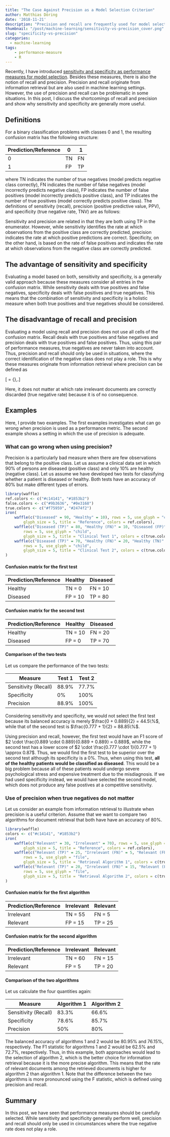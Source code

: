 ```yaml
---
title: "The Case Against Precision as a Model Selection Criterion"
author: Matthias Döring
date: '2018-11-21'
description: "Precision and recall are frequently used for model selection. However, compared to sensitivity and recall, these performance metrics are not generally valid and should only be used in certain settings."
thumbnail: "/post/machine-learning/sensitivity-vs-precision_cover.png"
slug: "specificity-vs-precision"
categories:
  - machine-learning
tags:
    - performance-measure
    - R
---
```

Recently, I have introduced [sensitivity and specificity as performance measures for model selection](/post/machine-learning/performance-measures-model-selection/). Besides these measures, there is also the notion of recall and precision. Precision and recall originate from information retrieval but are also used in machine learning settings. However, the use of precision and recall can be problematic in some situations. In this post, I discuss the shortcomings of recall and precision and show why sensitivity and specificity are generally more useful.

## Definitions

For a binary classification problems with classes 0 and 1, the resulting confusion matrix has the following structure:

| Prediction/Reference | 0  | 1  |
|----------------------|----|----|
| 0                    | TN | FN |
| 1                    | FP | TP |

where TN indicates the number of true negatives (model predicts negative class correctly), FN indicates the number of false negatives (model incorrectly predicts negative class), FP indicates the number of false positives (model incorrectly predicts positive class), and TP indicates the number of true positives (model correctly predicts positive class). The definitions of sensitivity (recall), precision (positive predictive value, PPV), and specificity (true negative rate, TNV) are as follows:

\begin{align*}
\text{sensitivity} &= \text{recall} = TPR = \frac{TP}{TP + FN} \\
\text{precision} &= PPV = \frac{TP}{TP + FP} \\
\text{specificity} &= TNR = 1 - FPR = 1 - \frac{FP}{FP + TN} \\
\end{align*}

Sensitivity and precision are related in that they are both using TP in the enumerator. However, while sensitivity identifies the rate at which observations from the positive class are correctly predicted, precision indicates the rate at which positive predictions are correct. Specificity, on the other hand, is based on the rate of false positives and indicates the rate at which observations from the negative class are correctly predicted.

## The advantage of sensitivity and specificity

Evaluating a model based on both, sensitivity and specificity, is a generally valid approach because these measures consider all entries in the confusion matrix. While sensitivity deals with true positives and false negatives, specificity deals with false positives and true negatives. This means that the combination of sensitivity and specificity is a holistic measure when both true positives and true negatives should be considered.

## The disadvantage of recall and precision

Evaluating a model using recall and precision does not use all cells of the confusion matrix. Recall deals with true positives and false negatives and precision deals with true positives and false positives. Thus, using this pair of performance measures, true negatives are never taken into account. Thus, precision and recall should only be used in situations, where the correct identification of the negative class does not play a role. This is why these measures originate from information retrieval where precision can be defined as

\[\text{precision} = {\frac {|\{{\text{relevant documents}}\}\cap \{{\text{retrieved documents}}\}|}{|\{{\text{retrieved documents}}\}|}}\,.\]

Here, it does not matter at which rate irrelevant documents are correctly discarded (true negative rate) because it is of no consequence.

## Examples

Here, I provide two examples. The first examples investigates what can go wrong when precision is used as a performance metric. The second example shows a setting in which the use of precision is adequate.

### What can go wrong when using precision?

Precision is a particularly bad measure when there are few observations that belong to the positive class. Let us assume a clinical data set in which $90\%$ of persons are diseased (positive class) and only $10\%$ are healthy (negative class). Let us assume we have developed two tests for classifying whether a patient is diseased or healthy. Both tests have an accuracy of 80% but make different types of errors.

```r
library(waffle)
ref.colors <- c("#c14141", "#1853b2")
false.colors <- c("#9b3636", "#0e3168")
true.colors <- c("#f75959", "#2474f2")
iron(
    waffle(c("Diseased" = 90, "Healthy" = 10), rows = 5, use_glyph = "child", 
        glyph_size = 5, title = "Reference", colors = ref.colors),
    waffle(c("Diseased (TP)" = 80, "Healthy (FN)" = 10, "Diseased (FP)" = 10), 
        rows = 5, use_glyph = "child", 
        glyph_size = 5, title = "Clinical Test 1", colors = c(true.colors[1], false.colors[2], false.colors[1])),
    waffle(c("Diseased (TP)" = 70, "Healthy (FN)" = 20, "Healthy (TN)" = 10), 
        rows = 5, use_glyph = "child", 
        glyph_size = 5, title = "Clinical Test 2", colors = c(true.colors[1], false.colors[2], true.colors[2]))
)
```

#### Confusion matrix for the first test

| Prediction/Reference | Healthy  | Diseased  |
|----------------------|----|----|
| Healthy                    | TN = 0| FN = 10|
| Diseased                    | FP = 10 | TP  = 80|

#### Confusion matrix for the second test

| Prediction/Reference | Healthy  | Diseased  |
|----------------------|----|----|
| Healthy                    | TN = 10| FN = 20 |
| Diseased                    | FP = 0 | TP  = 70|

#### Comparison of the two tests

Let us compare the performance of the two tests:

| Measure | Test 1  | Test 2  |
|----------------------|----|----|
| Sensitivity (Recall)  | 88.9% | 77.7% |
| Specificity  | 0% | 100%  |
| Precision     | 88.9% |  100% | 

Considering sensitivity and specificity, we would not select the first test because its balanced accuracy is merely $\frac{0 + 0.889}{2} = 44.5\%$, while that of the second test is $\frac{0.777 + 1}{2} = 88.85\%$. 

Using precision and recall, however, the first test would have an F1 score of $2 \cdot \frac{0.889 \cdot 0.889}{0.889 + 0.889} = 0.889$, while the second test has a lower score of $2 \cdot \frac{0.777 \cdot 1}{0.777 + 1} \approx 0.87$. Thus, we would find the first test to be superior over the second test although its specificity is a 0%. Thus, when using this test, **all of the healthy patients would be classified as diseased**. This would be a big problem because all of these patients would undergo severe psychological stress and expensive treatment due to the misdiagnosis. If we had used specificity instead, we would have selected the second model, which does not produce any false postives at a competitive sensitivity.

### Use of precision when true negatives do not matter

Let us consider an example from information retrieval to illustrate when precision is a useful criterion. Assume that we want to compare two algorithms for document retrieval that both have have an accuracy of 80%.

```r
library(waffle)
colors <- c("#c14141", "#1853b2")
iron(
    waffle(c("Relevant" = 30, "Irrelevant" = 70), rows = 5, use_glyph = "file", 
        glyph_size = 5, title = "Reference", colors = ref.colors),
    waffle(c("Relevant (TP)" = 25, "Irrelevant (FN)" = 5, "Relevant (FP)" = 15, "Irrelevant (TN)" = 55), 
        rows = 5, use_glyph = "file", 
        glyph_size = 5, title = "Retrieval Algorithm 1", colors = c(true.colors[1], false.colors[2], false.colors[1], true.colors[2])),
    waffle(c("Relevant (TP)" = 20, "Irrelevant (FN)" = 15, "Relevant (FP)" = 5, "Irrelevant (TN)" = 60), 
        rows = 5, use_glyph = "file", 
        glyph_size = 5, title = "Retrieval Algorithm 2", colors = c(true.colors[1], false.colors[2], false.colors[1], true.colors[2]))
)
```

#### Confusion matrix for the first algorithm

| Prediction/Reference | Irrelevant  | Relevant  |
|----------------------|----|----|
| Irrelevant                    | TN = 55 | FN = 5 |
| Relevant                    | FP = 15 | TP  = 25|

#### Confusion matrix for the second algorithm

| Prediction/Reference | Irrelevant  | Relevant  |
|----------------------|----|----|
| Irrelevant                    | TN = 60| FN = 15 |
| Relevant                    | FP = 5 | TP  = 20|

#### Comparison of the two algorithms

Let us calculate the four quantities again:

| Measure | Algorithm 1  | Algorithm 2  |
|----------------------|----|----|
| Sensitivity (Recall)  | 83.3% | 66.6% |
| Specificity  | 78.6% | 85.7%  |
| Precision     | 50% |  80% |

The balanced accuracy of algorithms 1 and 2 would be 80.95% and 76.15%, respectively. The F1 statistic for algorithms 1 and 2 would be 62.5% and 72.7%, respectively. Thus, in this example, both approaches would lead to the selection of algorithm 2, which is the better choice for information retrieval because it is the more precise algorithm. This means that the rate of relevant documents among the retrieved documents is higher for algorithm 2 than algorithm 1. Note that the difference between the two algorithms is more pronounced using the F statistic, which is defined using precision and recall.

## Summary

In this post, we have seen that performance measures should be carefully selected. While sensitivity and specificity generally perform well, precision and recall should only be used in circumstances where the true negative rate does not play a role.
